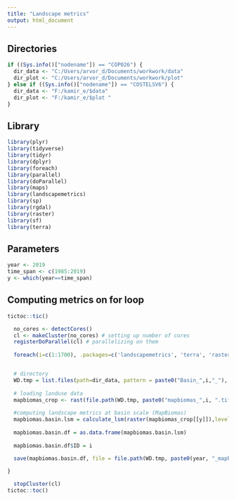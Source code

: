 ---
title: "Landscape metrics"
output: html_document
---

## Directories

```{r }

if ((Sys.info()["nodename"]) == "COP026") {
  dir_data <- "C:/Users/arvor_d/Documents/workwork/data"
  dir_plot <- "C:/Users/arvor_d/Documents/workwork/plot"
} else if ((Sys.info()["nodename"]) == "COSTELSV6") {
  dir_data <- "F:/kamir_e/$data"
  dir_plot <- "F:/kamir_e/$plot "
}

```

## Library

```{r }

library(plyr)
library(tidyverse)
library(tidyr)
library(dplyr)
library(foreach)
library(parallel)
library(doParallel)
library(maps)
library(landscapemetrics)
library(sp)
library(rgdal)
library(raster)
library(sf)
library(terra)

```

## Parameters

```{r }

year <- 2019
time_span <- c(1985:2019)
y <- which(year==time_span)

```

## Computing metrics on for loop

```{r }

tictoc::tic()

  no_cores <- detectCores()
  cl <- makeCluster(no_cores) # setting up number of cores
  registerDoParallel(cl) # parallelizing on them
  
  foreach(i=c(1:1700), .packages=c('landscapemetrics', 'terra', 'raster')) %dopar%  { 


  # directory
  WD.tmp = list.files(path=dir_data, pattern = paste0("Basin_",i,"_"), full.names = TRUE)
  
  # loading landuse data
  mapbiomas_crop <- rast(file.path(WD.tmp, paste0("mapbiomas_",i, ".tif")))
  
  #computing landscape metrics at basin scale (MapBiomas)
  mapbiomas.basin.lsm = calculate_lsm(raster(mapbiomas_crop[[y]]),level="class",metric = c("ca","pland","np"),directions =8)
  
  mapbiomas.basin.df = as.data.frame(mapbiomas.basin.lsm)
  
  mapbiomas.basin.df$ID = i
  
  save(mapbiomas.basin.df, file = file.path(WD.tmp, paste0(year, "_mapbiomas_lsm",i,".RData")))

}

  stopCluster(cl)
tictoc::toc()



```





